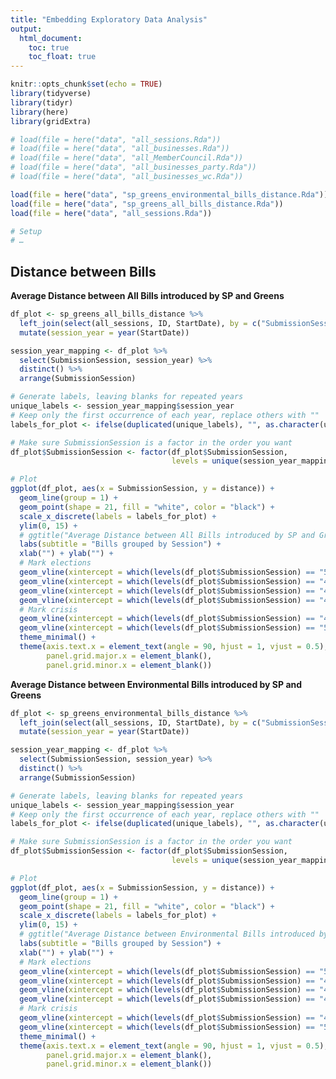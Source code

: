 ```yaml
---
title: "Embedding Exploratory Data Analysis"
output:
  html_document:
    toc: true
    toc_float: true
---
```


```r
knitr::opts_chunk$set(echo = TRUE)
library(tidyverse)
library(tidyr)
library(here)
library(gridExtra)

# load(file = here("data", "all_sessions.Rda"))
# load(file = here("data", "all_businesses.Rda"))
# load(file = here("data", "all_MemberCouncil.Rda"))
# load(file = here("data", "all_businesses_party.Rda"))
# load(file = here("data", "all_businesses_wc.Rda"))

load(file = here("data", "sp_greens_environmental_bills_distance.Rda"))
load(file = here("data", "sp_greens_all_bills_distance.Rda"))
load(file = here("data", "all_sessions.Rda"))
```

```r
# Setup
# …
```

## Distance between Bills

**Average Distance between All Bills introduced by SP and Greens**

```r
df_plot <- sp_greens_all_bills_distance %>% 
  left_join(select(all_sessions, ID, StartDate), by = c("SubmissionSession" = "ID")) %>% 
  mutate(session_year = year(StartDate))

session_year_mapping <- df_plot %>%
  select(SubmissionSession, session_year) %>%
  distinct() %>%
  arrange(SubmissionSession)

# Generate labels, leaving blanks for repeated years
unique_labels <- session_year_mapping$session_year
# Keep only the first occurrence of each year, replace others with ""
labels_for_plot <- ifelse(duplicated(unique_labels), "", as.character(unique_labels))

# Make sure SubmissionSession is a factor in the order you want
df_plot$SubmissionSession <- factor(df_plot$SubmissionSession,
                                    levels = unique(session_year_mapping$SubmissionSession))

# Plot
ggplot(df_plot, aes(x = SubmissionSession, y = distance)) +
  geom_line(group = 1) +
  geom_point(shape = 21, fill = "white", color = "black") + 
  scale_x_discrete(labels = labels_for_plot) + 
  ylim(0, 15) +
  # ggtitle("Average Distance between All Bills introduced by SP and Greens") +
  labs(subtitle = "Bills grouped by Session") +
  xlab("") + ylab("") + 
  # Mark elections
  geom_vline(xintercept = which(levels(df_plot$SubmissionSession) == "5019"), linetype = "dotted", color = "#333333", size = 0.25) +
  geom_vline(xintercept = which(levels(df_plot$SubmissionSession) == "4920"), linetype = "dotted", color = "#333333", size = 0.25) +
  geom_vline(xintercept = which(levels(df_plot$SubmissionSession) == "4820"), linetype = "dotted", color = "#333333", size = 0.25) +
  geom_vline(xintercept = which(levels(df_plot$SubmissionSession) == "4718"), linetype = "dotted", color = "#333333", size = 0.25) +
  # Mark crisis
  geom_vline(xintercept = which(levels(df_plot$SubmissionSession) == "4817"), linetype = "dashed", color = "red", size = 0.25) +
  geom_vline(xintercept = which(levels(df_plot$SubmissionSession) == "5014"), linetype = "dashed", color = "red", size = 0.25) +
  theme_minimal() +
  theme(axis.text.x = element_text(angle = 90, hjust = 1, vjust = 0.5),
        panel.grid.major.x = element_blank(),
        panel.grid.minor.x = element_blank())
```

**Average Distance between Environmental Bills introduced by SP and Greens**

```r
df_plot <- sp_greens_environmental_bills_distance %>% 
  left_join(select(all_sessions, ID, StartDate), by = c("SubmissionSession" = "ID")) %>% 
  mutate(session_year = year(StartDate))

session_year_mapping <- df_plot %>%
  select(SubmissionSession, session_year) %>%
  distinct() %>%
  arrange(SubmissionSession)

# Generate labels, leaving blanks for repeated years
unique_labels <- session_year_mapping$session_year
# Keep only the first occurrence of each year, replace others with ""
labels_for_plot <- ifelse(duplicated(unique_labels), "", as.character(unique_labels))

# Make sure SubmissionSession is a factor in the order you want
df_plot$SubmissionSession <- factor(df_plot$SubmissionSession,
                                    levels = unique(session_year_mapping$SubmissionSession))

# Plot
ggplot(df_plot, aes(x = SubmissionSession, y = distance)) +
  geom_line(group = 1) +
  geom_point(shape = 21, fill = "white", color = "black") + 
  scale_x_discrete(labels = labels_for_plot) + 
  ylim(0, 15) +
  # ggtitle("Average Distance between Environmental Bills introduced by SP and Greens") +
  labs(subtitle = "Bills grouped by Session") +
  xlab("") + ylab("") + 
  # Mark elections
  geom_vline(xintercept = which(levels(df_plot$SubmissionSession) == "5019"), linetype = "dotted", color = "#333333", size = 0.25) +
  geom_vline(xintercept = which(levels(df_plot$SubmissionSession) == "4920"), linetype = "dotted", color = "#333333", size = 0.25) +
  geom_vline(xintercept = which(levels(df_plot$SubmissionSession) == "4820"), linetype = "dotted", color = "#333333", size = 0.25) +
  geom_vline(xintercept = which(levels(df_plot$SubmissionSession) == "4718"), linetype = "dotted", color = "#333333", size = 0.25) +
  # Mark crisis
  geom_vline(xintercept = which(levels(df_plot$SubmissionSession) == "4817"), linetype = "dashed", color = "red", size = 0.25) +
  geom_vline(xintercept = which(levels(df_plot$SubmissionSession) == "5014"), linetype = "dashed", color = "red", size = 0.25) +
  theme_minimal() +
  theme(axis.text.x = element_text(angle = 90, hjust = 1, vjust = 0.5),
        panel.grid.major.x = element_blank(),
        panel.grid.minor.x = element_blank())
```
